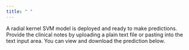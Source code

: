 ```yaml
---
title: " "
---
```


A radial kernel SVM model is deployed and ready to make predictions. Provide the clinical notes by uploading a plain text file or pasting into the text input area. You can view and download the prediction below.
